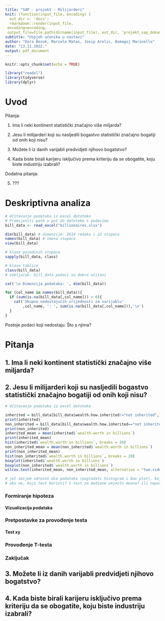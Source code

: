 ```yaml
---
title: "SAP - projekt - Milijarderi"
knit: (function(input_file, encoding) {
  out_dir <- 'docs';
  rmarkdown::render(input_file,
 encoding=encoding,
 output_file=file.path(dirname(input_file), out_dir, 'projekt_sap_dokumentacija.pdf'))})
subtitle: "Uspjeh učenika u nastavi"
author: "Dora Bezuk, Marcela Matas, Josip Arelic, Domagoj Marinello"
date: "13.11.2022."
output: pdf_document
---
```


```r
knitr::opts_chunk$set(echo = TRUE)
```
```r
library("readxl")
library(tidyverse)
library(dplyr)
```

# Uvod

Pitanja:

1. Ima li neki kontinent statistički značajno više miljarda?

2. Jesu li milijarderi koji su nasljedili bogastvo statistički značajno bogatiji od onih koji nisu?

3. Možete li iz danih varijabli predvidjeti njihovo bogatstvo?

4. Kada biste birali karijeru isključivo prema kriteriju da se obogatite, koju biste industriju izabrali?

Dodatna pitanja:

5. ???



# Deskriptivna analiza

```r
# Učitavanje podataka iz excel datoteke
# Promijeniti path u put do datoteke s podacima
bill_data <- read_excel("billionaires.xlsx")
```

```r
dim(bill_data) # dimenzije: 2614 redaka i 22 stupaca
names(bill_data) # imena stupaca
view(bill_data)

# klase pojedinih stupaca
sapply(bill_data, class)

# klasa tablice
class(bill_data) 
# zaključak: bill_data podaci su dobro učitani
```

```r
cat('\n Dimenzija podataka: ', dim(bill_data))
```



```r
for (col_name in names(bill_data)){
  if (sum(is.na(bill_data[,col_name])) > 0){
    cat('Ukupno nedostajućih vrijednosti za varijablu'
        ,col_name, ': ', sum(is.na(bill_data[,col_name])),'\n')
  }
}

```


Postoje podaci koji nedostaju. Što s njima?


# Pitanja

## 1. Ima li neki kontinent statistički značajno više miljarda?


## 2. Jesu li milijarderi koji su nasljedili bogastvo statistički značajno bogatiji od onih koji nisu?

```r
# Učitavanje podataka iz excel datoteke

inherited = bill_data[bill_data$wealth.how.inherited!="not inherited",]
print(inherited)
non_inherited = bill_data[bill_data$wealth.how.inherited=="not inherited",]
print(non_inherited)
inherited_mean = mean(inherited$`wealth.worth in billions`)
print(inherited_mean)
hist(inherited$`wealth.worth in billions`, breaks = 20)
non_inherited_mean = mean(non_inherited$`wealth.worth in billions`)
print(non_inherited_mean)
hist(non_inherited$`wealth.worth in billions`, breaks = 20)
boxplot(inherited$`wealth.worth in billions`)
boxplot(non_inherited$`wealth.worth in billions`)
wilcox.test(inherited_mean, non_inherited_mean, alternative = "two.sided")

# jel smijem odrezat dio podataka (pogledati histogram i box plot), koji dio? 
# ako ne, koji test koristi? t-test za mediane umjesto meana? ili neparametarski test? kao sto je wilcoxon?
```

### Formiranje hipoteza

#### Vizualizacija podataka

### Pretpostavke za provođenje testa

#### Test xy

### Provođenje T-testa

### Zaključak



## 3. Možete li iz danih varijabli predvidjeti njihovo bogatstvo?


## 4. Kada biste birali karijeru isključivo prema kriteriju da se obogatite, koju biste industriju izabrali?
